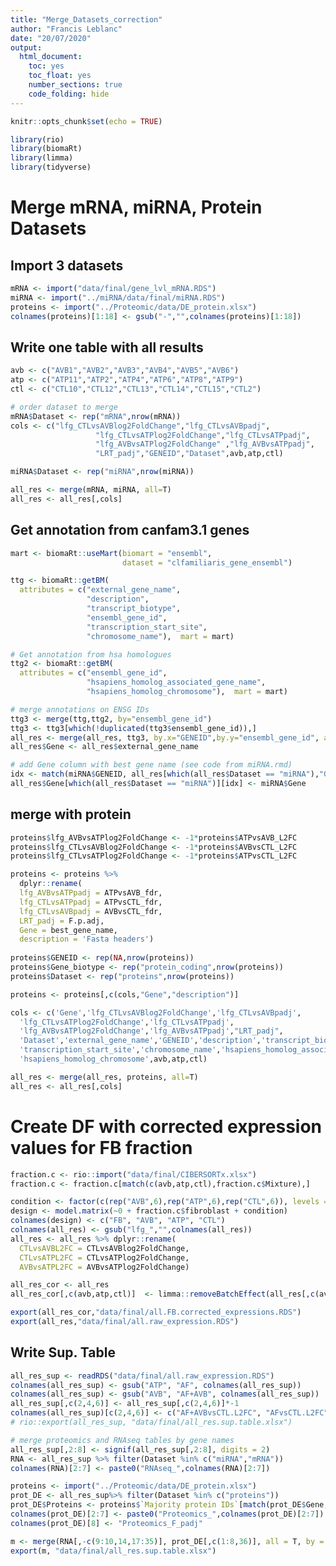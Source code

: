 ```yaml
---
title: "Merge_Datasets_correction"
author: "Francis Leblanc"
date: "20/07/2020"
output:   
  html_document:
    toc: yes
    toc_float: yes
    number_sections: true
    code_folding: hide 
---
```


```r
knitr::opts_chunk$set(echo = TRUE)
```



```r
library(rio)
library(biomaRt)
library(limma)
library(tidyverse)
```

# Merge mRNA, miRNA, Protein Datasets 

## Import 3 datasets

```r
mRNA <- import("data/final/gene_lvl_mRNA.RDS")
miRNA <- import("../miRNA/data/final/miRNA.RDS")
proteins <- import("../Proteomic/data/DE_protein.xlsx")
colnames(proteins)[1:18] <- gsub("-","",colnames(proteins)[1:18])
```

## Write one table with all results

```r
avb <- c("AVB1","AVB2","AVB3","AVB4","AVB5","AVB6")
atp <- c("ATP11","ATP2","ATP4","ATP6","ATP8","ATP9")
ctl <- c("CTL10","CTL12","CTL13","CTL14","CTL15","CTL2")

# order dataset to merge
mRNA$Dataset <- rep("mRNA",nrow(mRNA))
cols <- c("lfg_CTLvsAVBlog2FoldChange","lfg_CTLvsAVBpadj",
                   "lfg_CTLvsATPlog2FoldChange","lfg_CTLvsATPpadj",
                   "lfg_AVBvsATPlog2FoldChange" ,"lfg_AVBvsATPpadj",
                   "LRT_padj","GENEID","Dataset",avb,atp,ctl)

miRNA$Dataset <- rep("miRNA",nrow(miRNA))

all_res <- merge(mRNA, miRNA, all=T)
all_res <- all_res[,cols]
```

## Get annotation from canfam3.1 genes

```r
mart <- biomaRt::useMart(biomart = "ensembl",
                         dataset = "clfamiliaris_gene_ensembl")

ttg <- biomaRt::getBM(
  attributes = c("external_gene_name",
                 "description",
                 "transcript_biotype",
                 "ensembl_gene_id",
                 "transcription_start_site",
                 "chromosome_name"),  mart = mart)

# Get annotation from hsa homologues
ttg2 <- biomaRt::getBM(
  attributes = c("ensembl_gene_id",
                 "hsapiens_homolog_associated_gene_name",
                 "hsapiens_homolog_chromosome"),  mart = mart)

# merge annotations on ENSG IDs
ttg3 <- merge(ttg,ttg2, by="ensembl_gene_id")
ttg3 <- ttg3[which(!duplicated(ttg3$ensembl_gene_id)),]
all_res <- merge(all_res, ttg3, by.x="GENEID",by.y="ensembl_gene_id", all.x=T)
all_res$Gene <- all_res$external_gene_name

# add Gene column with best gene name (see code from miRNA.rmd)
idx <- match(miRNA$GENEID, all_res[which(all_res$Dataset == "miRNA"),"GENEID"])
all_res$Gene[which(all_res$Dataset == "miRNA")][idx] <- miRNA$Gene
```

## merge with protein

```r
proteins$lfg_AVBvsATPlog2FoldChange <- -1*proteins$ATPvsAVB_L2FC
proteins$lfg_CTLvsAVBlog2FoldChange <- -1*proteins$AVBvsCTL_L2FC
proteins$lfg_CTLvsATPlog2FoldChange <- -1*proteins$ATPvsCTL_L2FC

proteins <- proteins %>% 
  dplyr::rename(
  lfg_AVBvsATPpadj = ATPvsAVB_fdr,
  lfg_CTLvsATPpadj = ATPvsCTL_fdr,
  lfg_CTLvsAVBpadj = AVBvsCTL_fdr,
  LRT_padj = F.p.adj,
  Gene = best_gene_name,
  description = 'Fasta headers')
  
proteins$GENEID <- rep(NA,nrow(proteins))
proteins$Gene_biotype <- rep("protein_coding",nrow(proteins))
proteins$Dataset <- rep("proteins",nrow(proteins))

proteins <- proteins[,c(cols,"Gene","description")]

cols <- c('Gene','lfg_CTLvsAVBlog2FoldChange','lfg_CTLvsAVBpadj',
  'lfg_CTLvsATPlog2FoldChange','lfg_CTLvsATPpadj',
  'lfg_AVBvsATPlog2FoldChange','lfg_AVBvsATPpadj',"LRT_padj",
  'Dataset','external_gene_name','GENEID','description','transcript_biotype',
  'transcription_start_site','chromosome_name','hsapiens_homolog_associated_gene_name',
  'hsapiens_homolog_chromosome',avb,atp,ctl)

all_res <- merge(all_res, proteins, all=T)
all_res <- all_res[,cols]
```

# Create DF with corrected expression values for FB fraction

```r
fraction.c <- rio::import("data/final/CIBERSORTx.xlsx")
fraction.c <- fraction.c[match(c(avb,atp,ctl),fraction.c$Mixture),]

condition <- factor(c(rep("AVB",6),rep("ATP",6),rep("CTL",6)), levels = c("AVB", "ATP", "CTL"))
design <- model.matrix(~0 + fraction.c$fibroblast + condition)
colnames(design) <- c("FB", "AVB", "ATP", "CTL")
colnames(all_res) <- gsub("lfg_","",colnames(all_res))
all_res <- all_res %>% dplyr::rename(
  CTLvsAVBL2FC = CTLvsAVBlog2FoldChange,
  CTLvsATPL2FC = CTLvsATPlog2FoldChange,
  AVBvsATPL2FC = AVBvsATPlog2FoldChange)

all_res_cor <- all_res
all_res_cor[,c(avb,atp,ctl)]  <- limma::removeBatchEffect(all_res[,c(avb,atp,ctl)], covariates = design[,1], design = design[,2:4])

export(all_res_cor,"data/final/all.FB.corrected_expressions.RDS")
export(all_res,"data/final/all.raw_expression.RDS")
```

## Write Sup. Table
```r
all_res_sup <- readRDS("data/final/all.raw_expression.RDS")
colnames(all_res_sup) <- gsub("ATP", "AF", colnames(all_res_sup))
colnames(all_res_sup) <- gsub("AVB", "AF+AVB", colnames(all_res_sup))
all_res_sup[,c(2,4,6)] <- all_res_sup[,c(2,4,6)]*-1
colnames(all_res_sup)[c(2,4,6)] <- c("AF+AVBvsCTL.L2FC", "AFvsCTL.L2FC", "AFvsAF+AVB.L2FC")
# rio::export(all_res_sup, "data/final/all_res.sup.table.xlsx")

# merge proteomics and RNAseq tables by gene names
all_res_sup[,2:8] <- signif(all_res_sup[,2:8], digits = 2)
RNA <- all_res_sup %>% filter(Dataset %in% c("miRNA","mRNA"))
colnames(RNA)[2:7] <- paste0("RNAseq_",colnames(RNA)[2:7])

proteins <- import("../Proteomic/data/DE_protein.xlsx")
prot_DE <- all_res_sup%>% filter(Dataset %in% c("proteins"))
prot_DE$Proteins <- proteins$`Majority protein IDs`[match(prot_DE$Gene, proteins$best_gene_name)]
colnames(prot_DE)[2:7] <- paste0("Proteomics_",colnames(prot_DE)[2:7])
colnames(prot_DE)[8] <- "Proteomics_F_padj"

m <- merge(RNA[,-c(9:10,14,17:35)], prot_DE[,c(1:8,36)], all = T, by = "Gene")
export(m, "data/final/all_res.sup.table.xlsx")


```